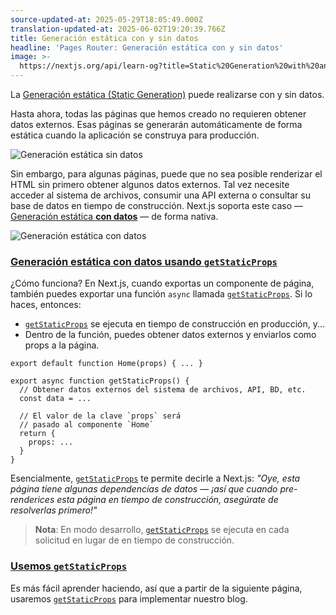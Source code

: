 ```yaml
---
source-updated-at: 2025-05-29T18:05:49.000Z
translation-updated-at: 2025-06-02T19:20:39.766Z
title: Generación estática con y sin datos
headline: 'Pages Router: Generación estática con y sin datos'
image: >-
  https://nextjs.org/api/learn-og?title=Static%20Generation%20with%20and%20without%20Data&amp;chapter=24
---
```


La [Generación estática (Static Generation)](/docs/pages/building-your-application/rendering/static-site-generation) puede realizarse con y sin datos.

Hasta ahora, todas las páginas que hemos creado no requieren obtener datos externos. Esas páginas se generarán automáticamente de forma estática cuando la aplicación se construya para producción.

![Generación estática sin datos](https://h8DxKfmAPhn8O0p3.public.blob.vercel-storage.com/learn/pages-router/data-fetching/static-generation-without-data.png)

Sin embargo, para algunas páginas, puede que no sea posible renderizar el HTML sin primero obtener algunos datos externos. Tal vez necesite acceder al sistema de archivos, consumir una API externa o consultar su base de datos en tiempo de construcción. Next.js soporta este caso — [Generación estática **con datos**](https://nextjs.org/docs/basic-features/pages#static-generation-with-data) — de forma nativa.

![Generación estática con datos](https://h8DxKfmAPhn8O0p3.public.blob.vercel-storage.com/learn/pages-router/data-fetching/static-generation-with-data.png)

### [Generación estática con datos usando `getStaticProps`](#static-generation-with-data-using-getstaticprops)

¿Cómo funciona? En Next.js, cuando exportas un componente de página, también puedes exportar una función `async` llamada [`getStaticProps`](/docs/basic-features/data-fetching#getstaticprops-static-generation). Si lo haces, entonces:

*   [`getStaticProps`](/docs/basic-features/data-fetching#getstaticprops-static-generation) se ejecuta en tiempo de construcción en producción, y...
*   Dentro de la función, puedes obtener datos externos y enviarlos como props a la página.

```
export default function Home(props) { ... }
 
export async function getStaticProps() {
  // Obtener datos externos del sistema de archivos, API, BD, etc.
  const data = ...
 
  // El valor de la clave `props` será
  // pasado al componente `Home`
  return {
    props: ...
  }
}
```

Esencialmente, [`getStaticProps`](/docs/basic-features/data-fetching#getstaticprops-static-generation) te permite decirle a Next.js: _"Oye, esta página tiene algunas dependencias de datos — ¡así que cuando pre-renderices esta página en tiempo de construcción, asegúrate de resolverlas primero!"_

> **Nota**: En modo desarrollo, [`getStaticProps`](/docs/basic-features/data-fetching#getstaticprops-static-generation) se ejecuta en cada solicitud en lugar de en tiempo de construcción.

### [Usemos `getStaticProps`](#lets-use-getstaticprops)

Es más fácil aprender haciendo, así que a partir de la siguiente página, usaremos [`getStaticProps`](/docs/basic-features/data-fetching#getstaticprops-static-generation) para implementar nuestro blog.